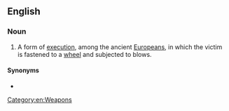 ==English==

===Noun===
{{wikipedia}}
{{en-noun|head=[[break]]ing [[wheel]]}}

# {{lb|en|chiefly|historical}} A form of [[execution]], among the ancient [[Europeans]], in which the victim is fastened to a [[wheel]] and subjected to blows.

====Synonyms====
* {{l|en|Catherine wheel}}

[[Category:en:Weapons]]